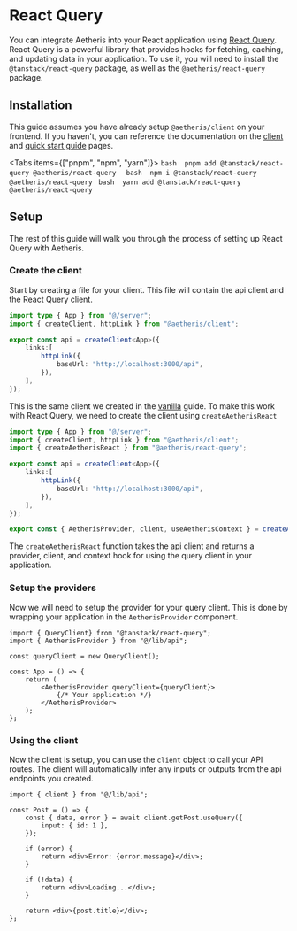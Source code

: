 
# React Query

You can integrate Aetheris into your React application using [React Query](https://tanstack.com/query/). React Query is a powerful library that provides hooks for fetching, caching, and updating data in your application.
To use it, you will need to install the `@tanstack/react-query` package, as well as the `@aetheris/react-query` package.

## Installation

This guide assumes you have already setup `@aetheris/client` on your frontend. If you haven't, you can reference the documentation on the [client](/concepts/client) and [quick start guide](/guide/getting-started) pages.

<Tabs items={["pnpm", "npm", "yarn"]}>
    <Tab>
      ```bash 
      pnpm add @tanstack/react-query @aetheris/react-query 
      ```
    </Tab>
    <Tab>
      ```bash 
      npm i @tanstack/react-query @aetheris/react-query
      ```
    </Tab>
    <Tab>
      ```bash 
      yarn add @tanstack/react-query @aetheris/react-query
      ```
    </Tab>
</Tabs>

## Setup

The rest of this guide will walk you through the process of setting up React Query with Aetheris.

### Create the client

Start by creating a file for your client. This file will contain the api client and the React Query client.

```ts filename="src/lib/api.ts" copy
import type { App } from "@/server";
import { createClient, httpLink } from "@aetheris/client";

export const api = createClient<App>({
    links:[
        httpLink({
            baseUrl: "http://localhost:3000/api",
        }),
    ],
});
```

This is the same client we created in the [vanilla](/integrations/vanilla) guide. To make this work with React Query, we
need to create the client using `createAetherisReact`

```ts filename="src/lib/api.ts" {13} copy
import type { App } from "@/server";
import { createClient, httpLink } from "@aetheris/client";
import { createAetherisReact } from "@aetheris/react-query";

export const api = createClient<App>({
    links:[
        httpLink({
            baseUrl: "http://localhost:3000/api",
        }),
    ],
});

export const { AetherisProvider, client, useAetherisContext } = createAetherisReact(api);
```

The `createAetherisReact` function takes the api client and returns a provider, client, and context hook for using the query client in your application.

### Setup the providers

Now we will need to setup the provider for your query client. This is done by wrapping your application in the `AetherisProvider` component.

```tsx filename="src/App.tsx" copy
import { QueryClient} from "@tanstack/react-query";
import { AetherisProvider } from "@/lib/api";

const queryClient = new QueryClient();

const App = () => {
    return (
        <AetherisProvider queryClient={queryClient}>
            {/* Your application */}
        </AetherisProvider>
    );
};
```

### Using the client

Now the client is setup, you can use the `client` object to call your API routes. The client will automatically infer any inputs or outputs from the api endpoints you created.

```tsx filename="src/components/post.tsx" {4} copy
import { client } from "@/lib/api";

const Post = () => {
    const { data, error } = await client.getPost.useQuery({
        input: { id: 1 },
    });

    if (error) {
        return <div>Error: {error.message}</div>;
    }

    if (!data) {
        return <div>Loading...</div>;
    }

    return <div>{post.title}</div>;
};
```